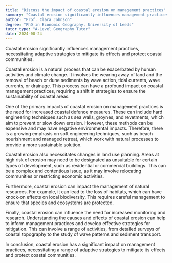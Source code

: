 ```yaml
---
title: "Discuss the impact of coastal erosion on management practices"
summary: "Coastal erosion significantly influences management practices, necessitating adaptive strategies to mitigate its effects and protect coastal communities."
author: "Prof. Clara Johnson"
degree: "PhD in Economic Geography, University of Leeds"
tutor_type: "A-Level Geography Tutor"
date: 2024-08-24
---
```


Coastal erosion significantly influences management practices, necessitating adaptive strategies to mitigate its effects and protect coastal communities.

Coastal erosion is a natural process that can be exacerbated by human activities and climate change. It involves the wearing away of land and the removal of beach or dune sediments by wave action, tidal currents, wave currents, or drainage. This process can have a profound impact on coastal management practices, requiring a shift in strategies to ensure the sustainability of coastal areas.

One of the primary impacts of coastal erosion on management practices is the need for increased coastal defence measures. These can include hard engineering techniques such as sea walls, groynes, and revetments, which aim to prevent or slow down erosion. However, these methods can be expensive and may have negative environmental impacts. Therefore, there is a growing emphasis on soft engineering techniques, such as beach nourishment and managed retreat, which work with natural processes to provide a more sustainable solution.

Coastal erosion also necessitates changes in land use planning. Areas at high risk of erosion may need to be designated as unsuitable for certain types of development, such as residential or commercial buildings. This can be a complex and contentious issue, as it may involve relocating communities or restricting economic activities.

Furthermore, coastal erosion can impact the management of natural resources. For example, it can lead to the loss of habitats, which can have knock-on effects on local biodiversity. This requires careful management to ensure that species and ecosystems are protected.

Finally, coastal erosion can influence the need for increased monitoring and research. Understanding the causes and effects of coastal erosion can help to inform management practices and develop effective strategies for mitigation. This can involve a range of activities, from detailed surveys of coastal topography to the study of wave patterns and sediment transport.

In conclusion, coastal erosion has a significant impact on management practices, necessitating a range of adaptive strategies to mitigate its effects and protect coastal communities.
    